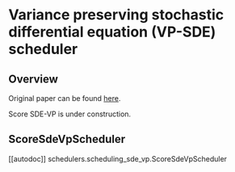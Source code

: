 <!--Copyright 2023 The HuggingFace Team. All rights reserved.

Licensed under the Apache License, Version 2.0 (the "License"); you may not use this file except in compliance with
the License. You may obtain a copy of the License at

http://www.apache.org/licenses/LICENSE-2.0

Unless required by applicable law or agreed to in writing, software distributed under the License is distributed on
an "AS IS" BASIS, WITHOUT WARRANTIES OR CONDITIONS OF ANY KIND, either express or implied. See the License for the
specific language governing permissions and limitations under the License.
-->

# Variance preserving stochastic differential equation (VP-SDE) scheduler

## Overview

Original paper can be found [here](https://arxiv.org/abs/2011.13456).

<Tip warning={true}>

Score SDE-VP is under construction.

</Tip>

## ScoreSdeVpScheduler
[[autodoc]] schedulers.scheduling_sde_vp.ScoreSdeVpScheduler